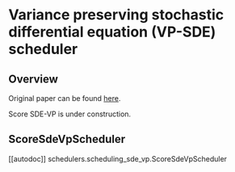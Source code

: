 <!--Copyright 2023 The HuggingFace Team. All rights reserved.

Licensed under the Apache License, Version 2.0 (the "License"); you may not use this file except in compliance with
the License. You may obtain a copy of the License at

http://www.apache.org/licenses/LICENSE-2.0

Unless required by applicable law or agreed to in writing, software distributed under the License is distributed on
an "AS IS" BASIS, WITHOUT WARRANTIES OR CONDITIONS OF ANY KIND, either express or implied. See the License for the
specific language governing permissions and limitations under the License.
-->

# Variance preserving stochastic differential equation (VP-SDE) scheduler

## Overview

Original paper can be found [here](https://arxiv.org/abs/2011.13456).

<Tip warning={true}>

Score SDE-VP is under construction.

</Tip>

## ScoreSdeVpScheduler
[[autodoc]] schedulers.scheduling_sde_vp.ScoreSdeVpScheduler